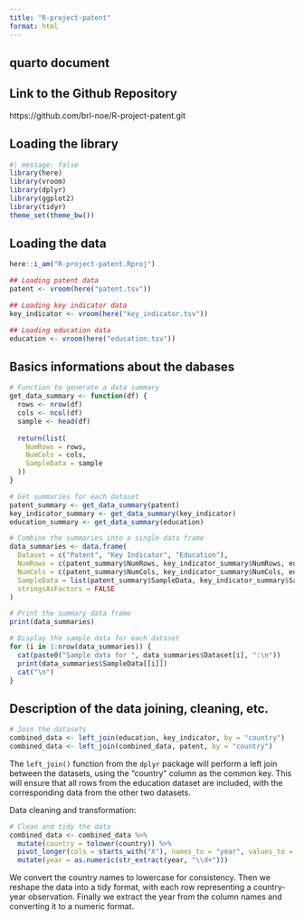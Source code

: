 ```yaml
---
title: "R-project-patent"
format: html
---
```


## quarto document

## Link to the Github Repository

https://github.com/brl-noe/R-project-patent.git

## Loading the library
```r
#| message: false
library(here)
library(vroom)
library(dplyr)
library(ggplot2)
library(tidyr)
theme_set(theme_bw())
```


## Loading the data

```r
here::i_am("R-project-patent.Rproj")
```

```r
## Loading patent data
patent <- vroom(here("patent.tsv"))

## Loading key indicator data
key_indicator <- vroom(here("key_indicator.tsv"))

## Loading education data
education <- vroom(here("education.tsv"))
```

## Basics informations about the dabases
```r
# Function to generate a data summary
get_data_summary <- function(df) {
  rows <- nrow(df)
  cols <- ncol(df)
  sample <- head(df)
  
  return(list(
    NumRows = rows,
    NumCols = cols,
    SampleData = sample
  ))
}

# Get summaries for each dataset
patent_summary <- get_data_summary(patent)
key_indicator_summary <- get_data_summary(key_indicator)
education_summary <- get_data_summary(education)

# Combine the summaries into a single data frame
data_summaries <- data.frame(
  Dataset = c("Patent", "Key Indicator", "Education"),
  NumRows = c(patent_summary$NumRows, key_indicator_summary$NumRows, education_summary$NumRows),
  NumCols = c(patent_summary$NumCols, key_indicator_summary$NumCols, education_summary$NumCols),
  SampleData = list(patent_summary$SampleData, key_indicator_summary$SampleData, education_summary$SampleData),
  stringsAsFactors = FALSE
)

# Print the summary data frame
print(data_summaries)

# Display the sample data for each dataset
for (i in 1:nrow(data_summaries)) {
  cat(paste0("Sample data for ", data_summaries$Dataset[i], ":\n"))
  print(data_summaries$SampleData[[i]])
  cat("\n")
}
```

## Description of the data joining, cleaning, etc.
```r
# Join the datasets
combined_data <- left_join(education, key_indicator, by = "country")
combined_data <- left_join(combined_data, patent, by = "country")
```

The `left_join()` function from the `dplyr` package will perform a left join between the datasets, using the "country" column as the common key. This will ensure that all rows from the education dataset are included, with the corresponding data from the other two datasets.

Data cleaning and transformation:
```r
# Clean and tidy the data
combined_data <- combined_data %>%
  mutate(country = tolower(country)) %>% 
  pivot_longer(cols = starts_with("X"), names_to = "year", values_to = "value") %>%
  mutate(year = as.numeric(str_extract(year, "\\d+")))
```

We convert the country names to lowercase for consistency. Then we reshape the data into a tidy format, with each row representing a country-year observation. Finally we extract the year from the column names and converting it to a numeric format.

